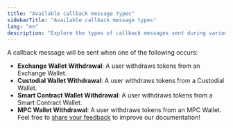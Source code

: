 ```yaml
---
title: "Available callback message types"
sidebarTitle: "Available callback message types"
lang: "en"
description: "Explore the types of callback messages sent during various wallet withdrawal events in Cobo."
---
```


A callback message will be sent when one of the following occurs:

- **Exchange Wallet Withdrawal**: A user withdraws tokens from an Exchange Wallet.
- **Custodial Wallet Withdrawal**: A user withdraws tokens from a Custodial Wallet.
- **Smart Contract Wallet Withdrawal**: A user withdraws tokens from a Smart Contract Wallet.
- **MPC Wallet Withdrawal**: A user withdraws tokens from an MPC Wallet.
<Tip>Feel free to [share your feedback](https://forms.zohopublic.com/cobo/form/DocumentFeedbackForm/formperma/QvLOhxJv1_JMsJ-1dleZ8Itb_7rzN-LtgvsDdxosoVI?referrername=manuals) to improve our documentation!</Tip>